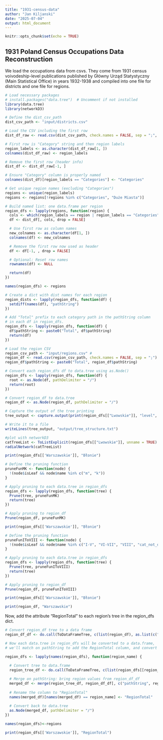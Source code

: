 ```yaml
---
title: "1931-census-data"
author: "Jan Kiljanski"
date: "2025-07-04"
output: html_document
---
```


```r
knitr::opts_chunk$set(echo = TRUE)
```

## 1931 Poland Census Occupations Data Reconstruction

We load the occupations data from csvs. They come from 1931 census voivodeship-level publications published by Główny Urząd Statystyczny (Main Statistical Office) in years 1932-1938 and compiled into one file for districts and one file for regions.

```r
# Load necessary packages
# install.packages("data.tree")  # Uncomment if not installed
library(data.tree)
library(networkD3)
```

```r
# Define the dist_csv_path
dist_csv_path <- "input/districts.csv"

# Load the CSV including the first row
dist_df_raw <- read.csv(dist_csv_path, check.names = FALSE, sep = ";", header = FALSE, stringsAsFactors = FALSE)

# First row is "Category" string and then region labels
region_labels <- as.character(dist_df_raw[1, ])
colnames(dist_df_raw) <- region_labels

# Remove the first row (header info)
dist_df <- dist_df_raw[-1, ]

# Ensure "Category" column is properly named
colnames(dist_df)[region_labels == "Categories"] <- "Categories"

# Get unique region names (excluding "Categories")
regions <- unique(region_labels)
regions <- regions[!regions %in% c("Categories", "Duże Miasta")]

# Build named list: one data.frame per region
region_dfs <- lapply(regions, function(region) {
  cols <- which(region_labels == region | region_labels == "Categories")
  df <- dist_df[, cols, drop = FALSE]

  # Use first row as column names
  new_colnames <- as.character(df[1, ])
  colnames(df) <- new_colnames

  # Remove the first row now used as header
  df <- df[-1, , drop = FALSE]

  # Optional: Reset row names
  rownames(df) <- NULL

  return(df)
})

names(region_dfs) <- regions

# Create a dict with dist names for each region
region_dists <- lapply(region_dfs, function(df) {
  setdiff(names(df), "pathString")
})

# Add "Total" prefix to each category path in the pathString column
# in each df in region_dfs.
region_dfs <- lapply(region_dfs, function(df) {
  df$pathString <- paste0("Total", df$pathString)
  return(df)
})
```

```r
# Load the region CSV
region_csv_path <- "input/regions.csv" #
region_df <- read.csv(region_csv_path, check.names = FALSE, sep = ";")  # Keep original column names with slashes
region_df$pathString <- paste0("Total", region_df$pathString)
```

```r
# Convert each region_dfs df to data.tree using as.Node()
region_dfs <- lapply(region_dfs, function(df) {
  root <- as.Node(df, pathDelimiter = "/")
  return(root)
})

# Convert region_df to data.tree
region_df <- as.Node(region_df, pathDelimiter = "/")

# Capture the output of the tree printing
tree_output <- capture.output(print(region_dfs[["Lwowskie"]], "level", limit = NULL))

# Write it to a file
writeLines(tree_output, "output/tree_structure.txt")

#plot with networkD3
catTreeList <- ToListExplicit(region_dfs[["Lwowskie"]], unname = TRUE)
radialNetwork(catTreeList)
```
```r
print(region_dfs[['Warszawskie']], "Błonie")
```

```r
# Define the pruning function
pruneFunMK <- function(node) {
  !(node$isLeaf && node$name %in% c("m", "k"))
}

# Apply pruning to each data.tree in region_dfs
region_dfs <- lapply(region_dfs, function(tree) {
  Prune(tree, pruneFunMK)
  return(tree)
})

# Apply pruning to region_df
Prune(region_df, pruneFunMK)
```


```r
print(region_dfs[['Warszawskie']], "Błonie")
```

```r
# Define the pruning function
pruneFunIToVIII <- function(node) {
  !(node$isLeaf && node$name %in% c("I-V", "VI-VII", "VIII", "cat_not_defined", "I-III", "IV-V"))
}

# Apply pruning to each data.tree in region_dfs
region_dfs <- lapply(region_dfs, function(tree) {
  Prune(tree, pruneFunIToVIII)
  return(tree)
})

# Apply pruning to region_df
Prune(region_df, pruneFunIToVIII)
```

```r
print(region_dfs[['Warszawskie']], "Błonie")
```
```r
print(region_df, "Warszawskie")
```

Now, add the attribute "RegionTotal" to each region's tree in the region_dfs dict.

```r
# Convert region_df tree to a data frame
region_df_df <- do.call(ToDataFrameTree, c(list(region_df), as.list(c("pathString", regions))))

# Now each data.tree in region_dfs will be converted to a data.frame,
# we'll match on pathString to add the RegionTotal column, and convert back to data.tree

region_dfs <- lapply(names(region_dfs), function(region_name) {
  
  # Convert tree to data.frame
  region_tree_df <- do.call(ToDataFrameTree, c(list(region_dfs[[region_name]]), as.list(c("pathString",region_dists[[region_name]]))))

  # Merge on pathString: bring region values from region_df_df
  merged_df <- merge(region_tree_df, region_df_df[, c("pathString", region_name)], by = "pathString", all.x = TRUE)
  
  # Rename the column to "RegionTotal"
  names(merged_df)[names(merged_df) == region_name] <- "RegionTotal"
  
  # Convert back to data.tree
  as.Node(merged_df, pathDelimiter = "/")
})

names(region_dfs)<-regions
```

```r
print(region_dfs[['Warszawskie']], "RegionTotal")
```








